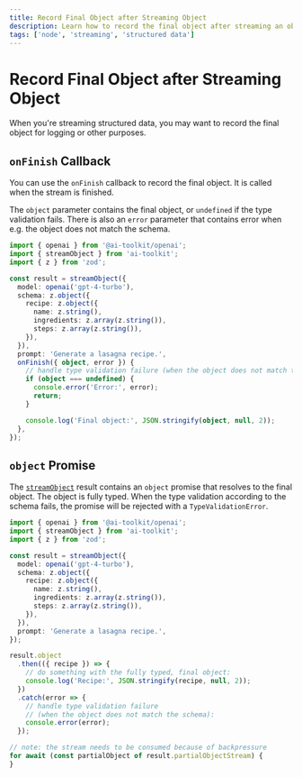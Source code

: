 ```yaml
---
title: Record Final Object after Streaming Object
description: Learn how to record the final object after streaming an object using the AI TOOLKIT and Node
tags: ['node', 'streaming', 'structured data']
---
```


# Record Final Object after Streaming Object

When you're streaming structured data, you may want to record the final object for logging or other purposes.

## `onFinish` Callback

You can use the `onFinish` callback to record the final object.
It is called when the stream is finished.

The `object` parameter contains the final object, or `undefined` if the type validation fails.
There is also an `error` parameter that contains error when e.g. the object does not match the schema.

```ts file='index.ts' highlight={"15-23"}
import { openai } from '@ai-toolkit/openai';
import { streamObject } from 'ai-toolkit';
import { z } from 'zod';

const result = streamObject({
  model: openai('gpt-4-turbo'),
  schema: z.object({
    recipe: z.object({
      name: z.string(),
      ingredients: z.array(z.string()),
      steps: z.array(z.string()),
    }),
  }),
  prompt: 'Generate a lasagna recipe.',
  onFinish({ object, error }) {
    // handle type validation failure (when the object does not match the schema):
    if (object === undefined) {
      console.error('Error:', error);
      return;
    }

    console.log('Final object:', JSON.stringify(object, null, 2));
  },
});
```

## `object` Promise

The [`streamObject`](/docs/reference/ai-toolkit-core/stream-object) result contains an `object` promise that resolves to the final object.
The object is fully typed. When the type validation according to the schema fails, the promise will be rejected with a `TypeValidationError`.

```ts file='index.ts' highlight={"17-26"}
import { openai } from '@ai-toolkit/openai';
import { streamObject } from 'ai-toolkit';
import { z } from 'zod';

const result = streamObject({
  model: openai('gpt-4-turbo'),
  schema: z.object({
    recipe: z.object({
      name: z.string(),
      ingredients: z.array(z.string()),
      steps: z.array(z.string()),
    }),
  }),
  prompt: 'Generate a lasagna recipe.',
});

result.object
  .then(({ recipe }) => {
    // do something with the fully typed, final object:
    console.log('Recipe:', JSON.stringify(recipe, null, 2));
  })
  .catch(error => {
    // handle type validation failure
    // (when the object does not match the schema):
    console.error(error);
  });

// note: the stream needs to be consumed because of backpressure
for await (const partialObject of result.partialObjectStream) {
}
```
